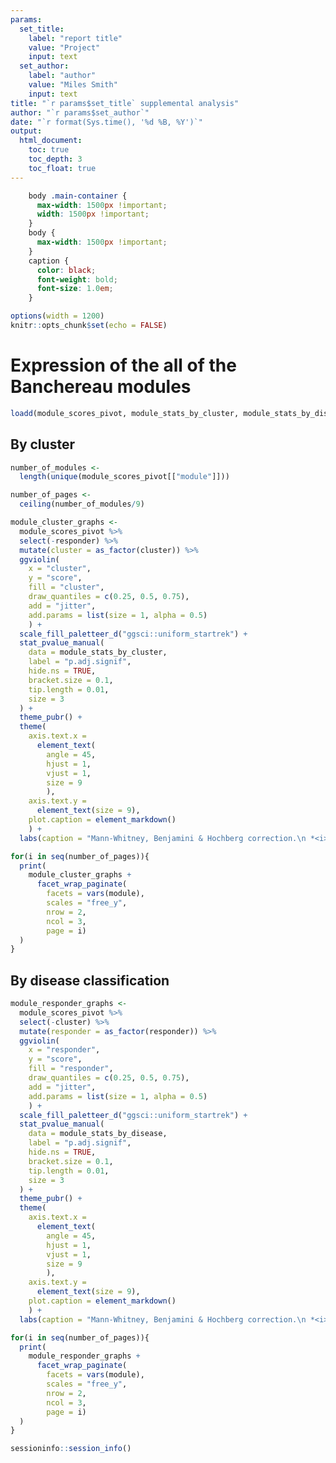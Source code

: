 ```yaml
---
params: 
  set_title:
    label: "report title"
    value: "Project"
    input: text
  set_author: 
    label: "author"
    value: "Miles Smith"
    input: text
title: "`r params$set_title` supplemental analysis"
author: "`r params$set_author`"
date: "`r format(Sys.time(), '%d %B, %Y')`"
output: 
  html_document:
    toc: true
    toc_depth: 3
    toc_float: true
---
```


```css
    body .main-container {
      max-width: 1500px !important;
      width: 1500px !important;
    }
    body {
      max-width: 1500px !important;
    }
    caption {
      color: black;
      font-weight: bold;
      font-size: 1.0em;
    }
```

```r
options(width = 1200)
knitr::opts_chunk$set(echo = FALSE)
```

# Expression of the all of the Banchereau modules {.tabset .tabset-fade .tabset-pills}
```r
loadd(module_scores_pivot, module_stats_by_cluster, module_stats_by_disease) # module_stats_by_cell_type
```

## By cluster
```r

number_of_modules <-
  length(unique(module_scores_pivot[["module"]]))

number_of_pages <-
  ceiling(number_of_modules/9)

module_cluster_graphs <-
  module_scores_pivot %>%
  select(-responder) %>%
  mutate(cluster = as_factor(cluster)) %>%
  ggviolin(
    x = "cluster",
    y = "score",
    fill = "cluster",
    draw_quantiles = c(0.25, 0.5, 0.75),
    add = "jitter",
    add.params = list(size = 1, alpha = 0.5)
    ) +
  scale_fill_paletteer_d("ggsci::uniform_startrek") +
  stat_pvalue_manual(
    data = module_stats_by_cluster,
    label = "p.adj.signif",
    hide.ns = TRUE,
    bracket.size = 0.1,
    tip.length = 0.01,
    size = 3
  ) +
  theme_pubr() +
  theme(
    axis.text.x =
      element_text(
        angle = 45,
        hjust = 1,
        vjust = 1,
        size = 9
        ),
    axis.text.y =
      element_text(size = 9),
    plot.caption = element_markdown()
    ) +
  labs(caption = "Mann-Whitney, Benjamini & Hochberg correction.\n *<i>p</i> <0.05, **<i>p</i> <0.01, ***<i>p</i> <0.001, ****<i>p</i> <0.0001")

for(i in seq(number_of_pages)){
  print(
    module_cluster_graphs +
      facet_wrap_paginate(
        facets = vars(module),
        scales = "free_y",
        nrow = 2,
        ncol = 3,
        page = i)
  )
}
```

<!-- ## By cell_type
```r

number_of_modules <-
  length(unique(module_scores_pivot[["module"]]))

number_of_pages <-
  ceiling(number_of_modules/9)

module_cell_type_graphs <-
  module_scores_pivot %>%
  select(-responder) %>%
  mutate(cell_type = as_factor(cell_type)) %>%
  ggviolin(
    x = "cell_type",
    y = "score",
    fill = "cell_type",
    draw_quantiles = c(0.25, 0.5, 0.75),
    add = "jitter",
    add.params = list(size = 1, alpha = 0.5)
    ) +
  scale_fill_paletteer_d("ggsci::uniform_startrek") +
  stat_pvalue_manual(
    data = module_stats_by_cell_type,
    label = "p.adj.signif",
    hide.ns = TRUE,
    bracket.size = 0.1,
    tip.length = 0.01,
    size = 3
  ) +
  theme_pubr() +
  theme(
    axis.text.x =
      element_text(
        angle = 45,
        hjust = 1,
        vjust = 1,
        size = 9
        ),
    axis.text.y =
      element_text(size = 9),
    plot.caption = element_markdown()
    ) +
  labs(caption = "Mann-Whitney, Benjamini & Hochberg correction.\n *<i>p</i> <0.05, **<i>p</i> <0.01, ***<i>p</i> <0.001, ****<i>p</i> <0.0001")

for(i in seq(number_of_pages)){
  print(
    module_cell_type_graphs +
      facet_wrap_paginate(
        facets = vars(module),
        scales = "free_y",
        nrow = 2,
        ncol = 3,
        page = i)
  )
}
``` -->

## By disease classification
```r
module_responder_graphs <-
  module_scores_pivot %>%
  select(-cluster) %>%
  mutate(responder = as_factor(responder)) %>%
  ggviolin(
    x = "responder",
    y = "score",
    fill = "responder",
    draw_quantiles = c(0.25, 0.5, 0.75),
    add = "jitter",
    add.params = list(size = 1, alpha = 0.5)
    ) +
  scale_fill_paletteer_d("ggsci::uniform_startrek") +
  stat_pvalue_manual(
    data = module_stats_by_disease,
    label = "p.adj.signif",
    hide.ns = TRUE,
    bracket.size = 0.1,
    tip.length = 0.01,
    size = 3
  ) +
  theme_pubr() +
  theme(
    axis.text.x =
      element_text(
        angle = 45,
        hjust = 1,
        vjust = 1,
        size = 9
        ),
    axis.text.y =
      element_text(size = 9),
    plot.caption = element_markdown()
    ) +
  labs(caption = "Mann-Whitney, Benjamini & Hochberg correction.\n *<i>p</i> <0.05, **<i>p</i> <0.01, ***<i>p</i> <0.001, ****<i>p</i> <0.0001")

for(i in seq(number_of_pages)){
  print(
    module_responder_graphs +
      facet_wrap_paginate(
        facets = vars(module),
        scales = "free_y",
        nrow = 2,
        ncol = 3,
        page = i)
  )
}
```

```r
sessioninfo::session_info()
```
